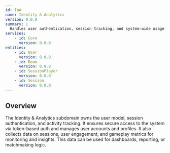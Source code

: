 ```yaml
---
id: IaA
name: Identity & Analytics
version: 0.0.0
summary: |
  Handles user authentication, session tracking, and system-wide usage analytics.
services:
    - id: Core
      version: 0.0.0
entities:
    - id: User
      version: 0.0.0
    - id: Room
      version: 0.0.0
    - id: SessionPlayer
      version: 0.0.0
    - id: Session
      version: 0.0.0
---
```


## Overview

The Identity & Analytics subdomain owns the user model, session authentication, and activity tracking.
It ensures secure access to the system via token-based auth and manages user accounts and profiles.
It also collects data on sessions, user engagement, and gameplay metrics for monitoring and insights.
This data can be used for dashboards, reporting, or matchmaking logic.

<NodeGraph />
